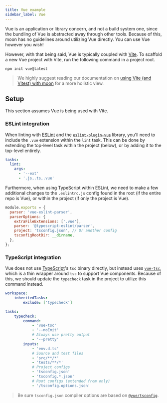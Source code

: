 ```yaml
---
title: Vue example
sidebar_label: Vue
---
```



<HeadingApiLink to="https://github.com/moonrepo/examples/tree/master/apps/vue-vite-app" />

Vue is an application or library concern, and not a build system one, since the bundling of Vue is
abstracted away through other tools. Because of this, moon has no guidelines around utilizing Vue
directly. You can use Vue however you wish!

However, with that being said, Vue is typically coupled with [Vite](https://vitejs.dev/). To
scaffold a new Vue project with Vite, run the following command in a project root.

```shell
npm init vue@latest
```

> We highly suggest reading our documentation on [using Vite (and Vitest) with moon](./vite) for a
> more holistic view.

## Setup

This section assumes Vue is being used with Vite.

### ESLint integration

When linting with [ESLint](./eslint) and the
[`eslint-plugin-vue`](https://eslint.vuejs.org/user-guide/#installation) library, you'll need to
include the `.vue` extension within the `lint` task. This can be done by extending the top-level
task within the project (below), or by adding it to the top-level entirely.

```yaml title="<project>/moon.yml"
tasks:
  lint:
    args:
      - '--ext'
      - '.js,.ts,.vue'
```

Furthermore, when using TypeScript within ESLint, we need to make a few additional changes to the
`.eslintrc.js` config found in the root (if the entire repo is Vue), or within the project (if only
the project is Vue).

```js
module.exports = {
  parser: 'vue-eslint-parser',
  parserOptions: {
    extraFileExtensions: ['.vue'],
    parser: '@typescript-eslint/parser',
    project: 'tsconfig.json', // Or another config
    tsconfigRootDir: __dirname,
  },
};
```

### TypeScript integration

Vue does not use [TypeScript](./typescript)'s `tsc` binary directly, but instead uses
[`vue-tsc`](https://vuejs.org/guide/typescript/overview.html), which is a thin wrapper around `tsc`
to support Vue components. Because of this, we should update the `typecheck` task in the project to
utilize this command instead.

```yaml title="<project>/moon.yml"
workspace:
	inheritedTasks:
		exclude: ['typecheck']

tasks:
	typecheck:
		command:
			- 'vue-tsc'
			- '--noEmit'
			# Always use pretty output
			- '--pretty'
		inputs:
			- 'env.d.ts'
			# Source and test files
			- 'src/**/*'
			- 'tests/**/*'
			# Project configs
			- 'tsconfig.json'
			- 'tsconfig.*.json'
			# Root configs (extended from only)
			- '/tsconfig.options.json'
```

> Be sure `tsconfig.json` compiler options are based on
> [`@vue/tsconfig`](https://vuejs.org/guide/typescript/overview.html#configuring-tsconfig-json).
